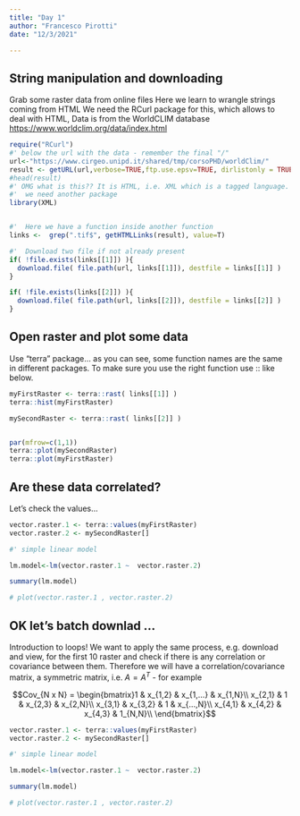 ```yaml
---
title: "Day 1"
author: "Francesco Pirotti"
date: "12/3/2021"

---
```



## String manipulation and downloading  

 Grab some raster data from online files
 Here we learn to wrangle strings coming from HTML
 We need the RCurl package for this, which allows to deal with HTML,
 Data is from the WorldCLIM database <https://www.worldclim.org/data/index.html>{target=_blank}

```r

require("RCurl") 
#' below the url with the data - remember the final "/" 
url<-"https://www.cirgeo.unipd.it/shared/tmp/corsoPHD/worldClim/"
result <- getURL(url,verbose=TRUE,ftp.use.epsv=TRUE, dirlistonly = TRUE)
#head(result)
#' OMG what is this?? It is HTML, i.e. XML which is a tagged language.
#'  we need another package 
library(XML)


#'  Here we have a function inside another function
links <-  grep(".tif$", getHTMLLinks(result), value=T)

#'  Download two file if not already present
if( !file.exists(links[[1]]) ){
  download.file( file.path(url, links[[1]]), destfile = links[[1]] ) 
}

if( !file.exists(links[[2]]) ){
  download.file( file.path(url, links[[2]]), destfile = links[[2]] )
}

```



## Open raster and plot some data

Use "terra" package... as you can see, some function names are the same in different packages. To make sure you use the right function use <packagename>::<function name> like below.

```r

myFirstRaster <- terra::rast( links[[1]] )
terra::hist(myFirstRaster)

mySecondRaster <- terra::rast( links[[2]] )


par(mfrow=c(1,1))
terra::plot(mySecondRaster)
terra::plot(myFirstRaster)

```
  
  
## Are these data correlated?  

Let's check the values...

```r

vector.raster.1 <- terra::values(myFirstRaster)
vector.raster.2 <- mySecondRaster[]

#' simple linear model

lm.model<-lm(vector.raster.1 ~  vector.raster.2)

summary(lm.model)

# plot(vector.raster.1 , vector.raster.2)

```

  
## OK let's batch downlad ...

Introduction to loops! We want to apply the same process, e.g. download and view, for the first 10 raster and check if there is any correlation or covariance between them. Therefore we will have a correlation/covariance matrix, a symmetric matrix, i.e.  $A = A^{T}$ - for example 


$$Cov_{N x N} = \begin{bmatrix}1 & x_{1,2} & x_{1,...} & x_{1,N}\\
x_{2,1} & 1 & x_{2,3} & x_{2,N}\\
x_{3,1} & x_{3,2} & 1  & x_{...,N}\\
x_{4,1} & x_{4,2} & x_{4,3}   & 1_{N,N}\\
\end{bmatrix}$$


```r

vector.raster.1 <- terra::values(myFirstRaster)
vector.raster.2 <- mySecondRaster[]

#' simple linear model

lm.model<-lm(vector.raster.1 ~  vector.raster.2)

summary(lm.model)

# plot(vector.raster.1 , vector.raster.2)

```

